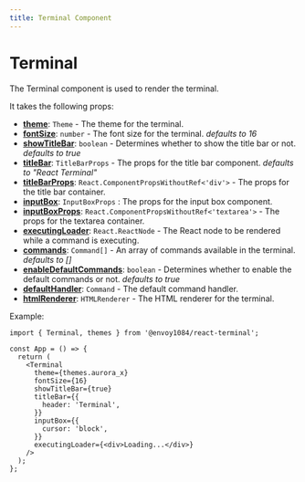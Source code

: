 ```yaml
---
title: Terminal Component
---
```


# Terminal

The Terminal component is used to render the terminal.

It takes the following props:

- **[theme](/docs/theme)**: `Theme` - The theme for the terminal.
- **[fontSize](/docs/terminal)**: `number` - The font size for the terminal. _defaults to 16_
- **[showTitleBar](/docs/terminal)**: `boolean` - Determines whether to show the title bar or not. _defaults to true_
- **[titleBar](/docs/title-bar)**: `TitleBarProps` - The props for the title bar component. _defaults to "React Terminal"_
- **[titleBarProps](/docs/terminal)**: `React.ComponentPropsWithoutRef<'div'>` - The props for the title bar container.
- **[inputBox](/docs/input-box)**: `InputBoxProps` : The props for the input box component.
- **[inputBoxProps](/docs/terminal)**: `React.ComponentPropsWithoutRef<'textarea'>` - The props for the textarea container.
- **[executingLoader](/docs/terminal)**: `React.ReactNode` - The React node to be rendered while a command is executing.
- **[commands](/docs/commands)**: `Command[]` - An array of commands available in the terminal. _defaults to []_
- **[enableDefaultCommands](/docs/terminal)**: `boolean` - Determines whether to enable the default commands or not. _defaults to true_
- **[defaultHandler](/docs/commands)**: `Command` - The default command handler.
- **[htmlRenderer](/docs/html-renderer)**: `HTMLRenderer` - The HTML renderer for the terminal.

Example:

```tsx
import { Terminal, themes } from '@envoy1084/react-terminal';

const App = () => {
  return (
    <Terminal
      theme={themes.aurora_x}
      fontSize={16}
      showTitleBar={true}
      titleBar={{
        header: 'Terminal',
      }}
      inputBox={{
        cursor: 'block',
      }}
      executingLoader={<div>Loading...</div>}
    />
  );
};
```
